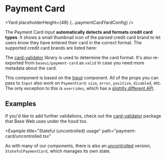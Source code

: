 






# Payment Card

<Yard placeholderHeight={48} {...paymentCardYardConfig} />

The Payment Card input **automatically detects and formats credit card types**. It shows a small thumbnail icon of the parsed credit card brand to let users know they have entered their card in the correct format. The supported credit card brands are listed here:

<Table
  columns={["Card Type", "Example Number"]}
  data={[
    ["American Express", "378282246310005"],
    ["Diners Club", "36259600000004"],
    ["Discover", "6011111111111117"],
    ["ELO", "6550000000000001"],
    ["JCB", "3530111333300000"],
    ["Maestro", "6304000000000000"],
    ["Mastercard", "5555555555554444"],
    ["UnionPay", "6246729687894613"],
    ["Visa", "4111111111111111"],
  ]}
/>

The [card-validator](https://github.com/braintree/card-validator) library is used to determine the card format. It's also re-exported from `baseui/payment-card` as `valid` in case you need more metadata about the card.

This component is based on the [Input](/components/input) component. All of the props you can pass to `Input` also work on `PaymentCard`: `size`, `error`, `positive`, `disabled`, etc. The only exception to this is `overrides`, which has a [slightly different API](/components/payment-card/#overrides).

## Examples

<Example title="Basic usage" path="payment-card/controlled.tsx">
  <Controlled />
</Example>

<Example title="Default value" path="payment-card/defaultvalue.tsx">
  <DefaultValue />
</Example>

<Example title="Payment form" path="payment-card/form.tsx">
  <Form />
</Example>

If you'd like to add further validations, check out the [card-validator](https://www.npmjs.com/package/card-validator)
package that Base Web uses under the hood too.

<Example
  title="Stateful (uncontrolled) usage"
  path="payment-card/uncontrolled.tsx"
>
  <Uncontrolled />
</Example>

As with many of our components, there is also an [uncontrolled](https://reactjs.org/docs/uncontrolled-components.html) version, `StatefulPaymentCard`, which manages its own state.

<Exports
  component={PaymentCardExports}
  title="Payment Card exports"
  path="baseui/payment-card"
/>

<Exports component={InputExports} title="Input exports" path="baseui/input" />
